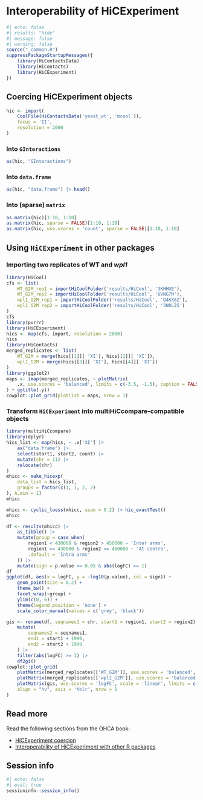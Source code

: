 # Interoperability of HiCExperiment

```r
#| echo: false
#| results: "hide"
#| message: false
#| warning: false
source("_common.R")
suppressPackageStartupMessages({
    library(HiContactsData)
    library(HiContacts)
    library(HiCExperiment)
})
```

## Coercing HiCExperiment objects

```r
hic <- import(
    CoolFile(HiContactsData('yeast_wt', 'mcool')), 
    focus = 'II', 
    resolution = 2000
)
```

### Into `GInteractions` 

```r
as(hic, "GInteractions")
```

### Into `data.frame` 

```r
as(hic, "data.frame") |> head()
```

### Into (sparse) `matrix` 

```r
as.matrix(hic)[1:10, 1:10]
as.matrix(hic, sparse = FALSE)[1:10, 1:10]
as.matrix(hic, use.scores = 'count', sparse = FALSE)[1:10, 1:10]
```

## Using `HiCExperiment` in other packages

### Importing two replicates of WT and *wpl1*

```r
library(HiCool)
cfs <- list(
    WT_G2M_rep1 = importHiCoolFolder('results/HiCool', '3KHHUE'), 
    WT_G2M_rep2 = importHiCoolFolder('results/HiCool', 'UVNG7M'), 
    wpl1_G2M_rep1 = importHiCoolFolder('results/HiCool', 'Q4KX6Z'), 
    wpl1_G2M_rep2 = importHiCoolFolder('results/HiCool', '3N0L25')
)
cfs
library(purrr)
library(HiCExperiment)
hics <- map(cfs, import, resolution = 2000)
hics
library(HiContacts)
merged_replicates <- list(
    WT_G2M = merge(hics[[1]][ 'XI'], hics[[2]][ 'XI']), 
    wpl1_G2M = merge(hics[[3]][ 'XI'], hics[[4]][ 'XI'])
)
library(ggplot2)
maps <- imap(merged_replicates, ~ plotMatrix(
    .x, use.scores = 'balanced', limits = c(-3.5, -1.5), caption = FALSE
) + ggtitle(.y))
cowplot::plot_grid(plotlist = maps, nrow = 1)
```

### Transform `HiCExperiment` into multiHiCcompare-compatible objects

```r
library(multiHiCcompare)
library(dplyr)
hics_list <- map(hics, ~ .x['XI'] |> 
    as("data.frame") |>
    select(start1, start2, count) |> 
    mutate(chr = 11) |>
    relocate(chr) 
)
mhicc <- make_hicexp(
    data_list = hics_list, 
    groups = factor(c(1, 1, 2, 2)
), A.min = 1)
mhicc
```

```r
mhicc <- cyclic_loess(mhicc, span = 0.2) |> hic_exactTest()
mhicc
```

```r
df <- results(mhicc) |> 
    as_tibble() |> 
    mutate(group = case_when(
        region1 < 430000 & region2 > 450000 ~ 'Inter arms',
        region1 >= 430000 & region2 <= 450000 ~ 'At centro',
        .default = 'Intra arms'
    )) |> 
    mutate(sign = p.value <= 0.05 & abs(logFC) >= 1)
df
ggplot(df, aes(x = logFC, y = -log10(p.value), col = sign)) + 
    geom_point(size = 0.2) + 
    theme_bw() + 
    facet_wrap(~group) + 
    ylim(c(0, 6)) + 
    theme(legend.position = 'none') + 
    scale_color_manual(values = c('grey', 'black'))
```

```r
gis <- rename(df, seqnames1 = chr, start1 = region1, start2 = region2) |> 
    mutate(
        seqnames2 = seqnames1, 
        end1 = start1 + 1999, 
        end2 = start2 + 1999
    ) |> 
    filter(abs(logFC) >= 1) |>
    df2gi() 
cowplot::plot_grid(
    plotMatrix(merged_replicates[['WT_G2M']], use.scores = 'balanced', limits = c(-3.5, -1), caption = FALSE),
    plotMatrix(merged_replicates[['wpl1_G2M']], use.scores = 'balanced', limits = c(-3.5, -1), caption = FALSE),
    plotMatrix(gis, use.scores = 'logFC', scale = 'linear', limits = c(-2, 2), cmap = bgrColors()), 
    align = "hv", axis = 'tblr', nrow = 1
)
```

## Read more

Read the following sections from the OHCA book: 

- [HiCExperiment coercion](https://jserizay.com/OHCA/parsing.html#coercing-hicexperiment-objects)
- [Interoperability of HiCExperiment with other R packages](https://jserizay.com/OHCA/interoperability.html)

## Session info 

```r
#| echo: false
#| eval: true
sessioninfo::session_info()
```
